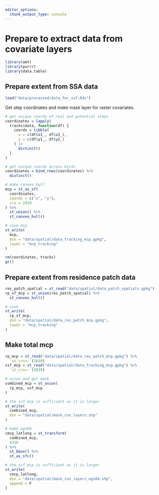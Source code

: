 ```yaml
---
editor_options: 
  chunk_output_type: console
---
```


# Prepare to extract data from covariate layers

```r
library(amt)
library(purrr)
library(data.table)
```

## Prepare extent from SSA data

```r
load("data/processed/data_for_ssf.Rds")
```

Get step coordinates and make mask layer for raster covariates.

```r
# get unique coords of real and potential steps
coordinates = lapply(
  tracks$data, function(df) {
    coords = tibble(
      x = c(df$x1_, df$x2_),
      y = c(df$y1_, df$y2_)
    ) |>
      distinct()
  }
)

# get unique coords across birds
coordinates = bind_rows(coordinates) %>% 
  distinct()

# make convex hull
mcp = st_as_sf(
  coordinates,
  coords = c("x", "y"),
  crs = 2039
) %>% 
  st_union() %>% 
  st_convex_hull()

# save mcp
st_write(
  mcp,
  dsn = "data/spatial/data_tracking_mcp.gpkg",
  layer = "mcp_tracking"
)

rm(coordinates, tracks)
gc()
```

## Prepare extent from residence patch data

```r
res_patch_spatial = st_read("data/spatial/data_patch_spatials.gpkg")
rp_sf_mcp = st_union(res_patch_spatial) %>% 
  st_convex_hull()

# save
st_write(
  rp_sf_mcp,
  dsn = "data/spatial/data_res_patch_mcp.gpkg",
  layer = "mcp_tracking"
)
```

## Make total mcp

```r
rp_mcp = st_read("data/spatial/data_res_patch_mcp.gpkg") %>% 
  `st_crs<-`(2039)
ssf_mcp = st_read("data/spatial/data_tracking_mcp.gpkg") %>% 
  `st_crs<-`(2039)

# union and get mask
combined_mcp = st_union(
  rp_mcp, ssf_mcp
)

# the ssf mcp is sufficient as it is larger
st_write(
  combined_mcp,
  dsn = "data/spatial/mask_cov_layers.shp"
)

# make wgs84
cmcp_latlong = st_transform(
  combined_mcp,
  4326
) %>% 
  st_bbox() %>% 
  st_as_sfc()

# the ssf mcp is sufficient as it is larger
st_write(
  cmcp_latlong,
  dsn = "data/spatial/mask_cov_layers_wgs84.shp",
  append = F
)
```
